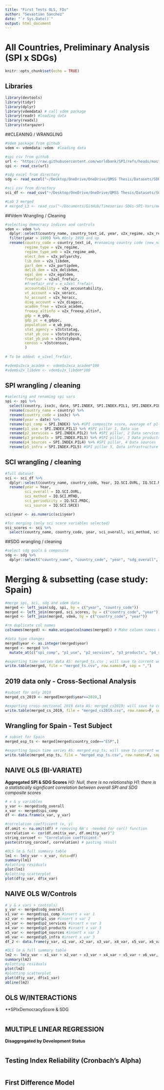 ```yaml
---
title: "First Tests OLS, FDs"
author: "Sevastian Sanchez"
date: "`r Sys.Date()`"
output: html_document
---
```

# All Countries, Preliminary Analysis (SPI x SDGs)
```r
knitr::opts_chunk$set(echo = TRUE)
```


## Libraries 
```r
library(devtools)
library(tidyr)
library(dplyr)
library(vdemdata) # call vdem package 
library(readr) #loading data 
library(readxl)
library(stargazer)
```


##CLEANING / WRANGLING 
```r
#Vdem package from github 
vdem <- vdemdata::vdem  #loading data 

#spi csv from github 
url <- "https://raw.githubusercontent.com/worldbank/SPI/refs/heads/master/03_output_data/SPI_index.csv"
spi <- read_csv(url)

#sdg excel from directory 
sdg <- read_excel("~/Desktop/OneDrive/OneDrive/QMSS Thesis/Datasets/SDR2024-data.xlsx", sheet = "Backdated SDG Index")

#sci csv from directory 
sci_df <- read_csv("~/Desktop/OneDrive/OneDrive/QMSS Thesis/Datasets/SCI_All_Dim_TS.csv")

#Lab 3 merged 
# merged_L3 <- read_csv("~/Documents/GitHub/Timeseries-SDGs-SPI-Vars/merged_L3.csv")
```

##Vdem Wrangling / Cleaning
```r
#selecting democracy indices and controls 
vdem <- vdem %>%
  dplyr::select(country_name, country_text_id, year, v2x_regime, v2x_regime_amb, v2x_polyarchy, v2x_libdem, v2x_partipdem, v2x_delibdem, v2x_egaldem, v2xel_frefair, v2x_accountability, v2x_veracc, v2x_horacc, v2x_diagacc, v2xca_academ, v2x_freexp_altinf, e_gdp, e_gdppc, e_wb_pop, v3ststybcov, v3ststybpub, v3stcensus, v3ststatag) %>%
  filter(year > 1999) %>% #Only 1999 and up 
  rename(country_code = country_text_id, #renaming country code (new_name = old_name)
         regime_type = v2x_regime, 
         regime_type_amb = v2x_regime_amb,
         elect_dem = v2x_polyarchy,
         lib_dem = v2x_libdem,
         part_dem = v2x_partipdem,
         delib_dem = v2x_delibdem,
         egal_dem = v2x_egaldem,
         freefair = v2xel_frefair,
         #freefair_ord = e_v2xel_frefair,
         accountability = v2x_accountability,
         vt_account = v2x_veracc,
         hz_account = v2x_horacc,
         diag_account = v2x_diagacc,
         academ_free = v2xca_academ,
         freexp_altinfo = v2x_freexp_altinf,
         gdp = e_gdp,
         gdp_pc = e_gdppc,
         population = e_wb_pop,
         stat_agency = v3ststatag,
         stat_yb_cov = v3ststybcov,
         stat_yb_pub = v3ststybpub,
         census = v3stcensus,
         )
  
# To be added: e_v2xel_frefair,

#vdem$v2xca_academ <- vdem$v2xca_academ*100
#vdem$v2x_libdem <- vdem$v2x_libdem*100
```


## SPI wrangling / cleaning 
```r
#selecting and renaming spi vars 
spi <- spi %>% 
  select(country, iso3c, date, SPI.INDEX, SPI.INDEX.PIL1, SPI.INDEX.PIL2, SPI.INDEX.PIL3, SPI.INDEX.PIL4, SPI.INDEX.PIL5) %>% 
  rename(country_name = country) %>% 
  rename(country_code = iso3c) %>% 
  rename(year = date) %>% 
  rename(spi_comp = SPI.INDEX) %>% #SPI composite score, average of p1-5
  rename(p1_use = SPI.INDEX.PIL1) %>% #SPI pillar 1, Data use 
  rename(p2_services = SPI.INDEX.PIL2) %>% #SPI pillar, 2 Data services 
  rename(p3_products = SPI.INDEX.PIL3) %>% #SPI pillar, 3 Data products  
  rename(p4_sources = SPI.INDEX.PIL4) %>% #SPI pillar, 4 Data sources 
  rename(p5_infra = SPI.INDEX.PIL5) #SPI pillar 5, Data infrastructure
```

## SCI wrangling / cleaning 
```r
#full dataset 
sci <- sci_df %>% 
  dplyr::select(country_name, country_code, Year, IQ.SCI.OVRL, IQ.SCI.MTHD, IQ.SCI.PRDC, IQ.SCI.SRCE, everything()) %>% 
  rename(year = Year,
         sci_overall = IQ.SCI.OVRL, 
         sci_method = IQ.SCI.MTHD, 
         sci_periodicity = IQ.SCI.PRDC,
         sci_source = IQ.SCI.SRCE)

sci$year <- as.numeric(sci$year)

#for merging (only sci score variables selected)
sci_scores <- sci %>% 
  select(country_name, country_code, year, sci_overall, sci_method, sci_periodicity, sci_source)
```

##SDG wrangling / cleaning 
```r
#select sdg goals & composite 
sdg <- sdg %>% 
  dplyr::select("country_name", "country_code", "year", "sdg_overall", "goal1", "goal2", "goal3", "goal4", "goal5", "goal6", "goal7", "goal8", "goal9", "goal10", "goal11", "goal12", "goal3", "goal14", "goal15", "goal16", "goal17")

```

# Merging & subsetting (case study: Spain)
```r
#merge spi, sci, sdg and vdem data 
merged <- left_join(sdg, spi, by = c("year", "country_code")) 
merged <- left_join(merged, sci_scores, by = c("country_code", "year"))
merged <- left_join(merged, vdem, by = c("country_code", "year"))

#rm duplicate col names 
colnames(merged) <- make.unique(colnames(merged)) # Make column names unique

#data type changes 
merged$year <- as.integer(merged$year)
merged <- merged %>% 
  mutate_at(c("spi_comp", "p1_use", "p2_services", "p3_products", "p4_sources", "p5_infra", "sci_overall", "sci_method", "sci_periodicity", "sci_source"), as.numeric)

#exporting time series data AS: merged_ts.csv ; will save to current working directory 
write.table(merged, file = "merged_ts.csv", row.names=F, sep = ",") 
```

## 2019 data only - Cross-Sectional Analysis 
```r
#subset for only 2019 
merged_cs_2019 <- merged[merged$year==2019,]

#exporting cross-sectional 2019 data AS: merged_cs2019; will save to current working directory 
write.table(merged_cs_2019, file = "merged_cs2019.csv", row.names=F, sep = ",")
```

## Wrangling for Spain - Test Subject 
```r
# subset for Spain 
merged_esp_ts <- merged[merged$country_code=="ESP",]

#exporting Spain time series AS: merged_esp_ts; will save to current working directory 
write.table(merged_esp_ts, file = "merged_esp_ts.csv", row.names=F, sep = ",")
```

## NAIVE OLS (BI-VARIATE)
**Aggregated SPI & SDG Scores**
*H0: Null, there is no relationship*
*H1: there is a statistically significant correlation between overall SPI and SDG composite scores*
```r
# x & y variables 
y_var <- merged$sdg_overall 
x_var <- merged$spi_comp
df <- data.frame(x_var, y_var)

#correlation coefficient (x, y)
df.omit <- na.omit(df) # removing NA's -needed for cor() function
correlation <- cor(df.omit$x_var, df.omit$y_var)^2
string_corcoef <- "Correlation coefficient:" 
paste(string_corcoef, correlation) # pasting result 

#OLS lm & full summary table 
lm1 <- lm(y_var ~ x_var, data=df)
summary(lm1)
#plotting residuals
plot(lm1)
#plotting scatterplot 
plot(df$y_var, df$x_var)
```

## NAIVE OLS W/Controls 
```r
# y & x vars + controls/
y_var <- merged$sdg_overall 
x1_var <- merged$spi_comp #insert x var 1
x2_var <- merged$p1_use #insert x var 2
x3_var <- merged$p2_services #insert x var 3
x4_var <- merged$p3_products #insert x var 3
x5_var <- merged$p4_sources #insert x var 3
x6_var <- merged$p5_infra #insert x var 3
df_2 <- data.frame(y_var, x1_var, x2_var, x3_var, x4_var, x5_var, x6_var)

#OLS lm & full summary table 
lm2 <- lm(y_var ~ x1_var + x2_var + x3_var + x4_var + x5_var + x6_var, data=df_2)
summary(lm2)
#plotting residuals
plot(lm2)
#plotting scatterplot 
plot(df$y_var, df$x1_var)
abline(lm2)
```


## OLS W/INTERACTIONS 
**SPIxDemocracyScore & SDG 
```r

```


## MULTIPLE LINEAR REGRESSION 
**Disaggregated by Development Status**
```r

```


## Testing Index Reliability (Cronbach's Alpha)
```r

```


## First Difference Model 
```r

```




